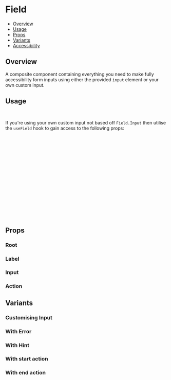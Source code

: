 

<Meta of={FieldStories} />

# Field

- [Overview](#overview)
- [Usage](#usage)
- [Props](#props)
- [Variants](#variants)
- [Accessibility](#accessibility)

## Overview

A composite component containing everything you need to make fully accessibility form inputs using either the provided
`input` element or your own custom input.

<ViewSource path="components/Field" />

<Canvas of={FieldStories.Base} />

## Usage

```js
import { Field, useField } from '@strapi/design-system';
```

If you're using your own custom input not based off `Field.Input` then utilise the `useField` hook to gain access to the
following props:

```ts
interface Field {
  /**
   * @default false
   */
  error?: string | boolean;
  /**
   * @default null
   */
  hint?: React.ReactNode;
  id?: string;
  labelNode?: HTMLLabelElement;
  name?: string;
  /**
   * @default false
   */
  required?: boolean;
}
```

## Props

### Root

<TypeTable of={Field.Root} />

### Label

<TypeTable of={Field.Label} />

### Input

<TypeTable of={Field.Input} />

### Action

<TypeTable of={Field.Action} />

## Variants

### Customising Input

<Canvas of={FieldStories.Input} />

### With Error

<Canvas of={FieldStories.Error} />

### With Hint

<Canvas of={FieldStories.Hint} />

### With start action

<Canvas of={FieldStories.WithStartAction} />

### With end action

<Canvas of={FieldStories.WithEndAction} />
